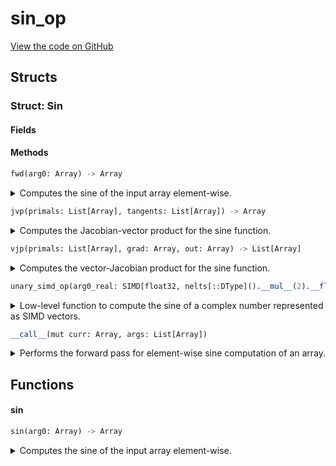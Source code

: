# sin_op



[View the code on GitHub](https://github.com/endia-ai/Endia/tree/nightly/endia/functional/unary_ops/sin_op.mojo)

## Structs

### Struct: Sin





#### Fields

#### Methods

```python
fwd(arg0: Array) -> Array
```

<details>
<summary>Computes the sine of the input array element-wise.</summary>

###### Args

- ``arg0``: ``Array``
  The input array.

###### Returns
- ``Array`` - An array containing the sine of each element in the input array.

**Examples:**
```python
a = Array([[1, 2], [3, 4]])
result = sin(a)
print(result)
```

**Note:**
This function supports:
- Automatic differentiation (forward and reverse modes).
- Complex valued arguments.


</details>

```python
jvp(primals: List[Array], tangents: List[Array]) -> Array
```

<details>
<summary>Computes the Jacobian-vector product for the sine function.</summary>

###### Args

- ``primals``: ``List[Array]``
  A list containing the primal input array.

- ``tangents``: ``List[Array]``
  A list containing the tangent vector.

###### Returns
- ``Array`` - The Jacobian-vector product for the sine function.

Implements forward-mode automatic differentiation for the sine function.

**Note:**
The Jacobian-vector product for sine is computed as cos(x) * dx,
where x is the primal input and dx is the tangent vector.


</details>

```python
vjp(primals: List[Array], grad: Array, out: Array) -> List[Array]
```

<details>
<summary>Computes the vector-Jacobian product for the sine function.</summary>

###### Args

- ``primals``: ``List[Array]``
  A list containing the primal input array.

- ``grad``: ``Array``
  The gradient of the output with respect to some scalar function.

- ``out``: ``Array``
  The output of the forward pass (unused in this function).

###### Returns
- ``List[Array]`` - A list containing the gradient with respect to the input.

Implements reverse-mode automatic differentiation for the sine function.

**Note:**
The vector-Jacobian product for sine is computed as cos(x) * grad,
where x is the primal input and grad is the incoming gradient.


</details>

```python
unary_simd_op(arg0_real: SIMD[float32, nelts[::DType]().__mul__(2).__floordiv__(2)], arg0_imag: SIMD[float32, nelts[::DType]().__mul__(2).__floordiv__(2)]) -> Tuple[SIMD[float32, nelts[::DType]().__mul__(2).__floordiv__(2)], SIMD[float32, nelts[::DType]().__mul__(2).__floordiv__(2)]]
```

<details>
<summary>Low-level function to compute the sine of a complex number represented as SIMD vectors.</summary>

###### Args

- ``arg0_real``: ``SIMD[float32, nelts[::DType]().__mul__(2).__floordiv__(2)]``
  The real part of the complex number.

- ``arg0_imag``: ``SIMD[float32, nelts[::DType]().__mul__(2).__floordiv__(2)]``
  The imaginary part of the complex number.

###### Returns
- ``Tuple[SIMD[float32, nelts[::DType]().__mul__(2).__floordiv__(2)], SIMD[float32, nelts[::DType]().__mul__(2).__floordiv__(2)]]`` - The real and imaginary parts of the sine of the complex number as a tuple.


</details>

```python
__call__(mut curr: Array, args: List[Array])
```

<details>
<summary>Performs the forward pass for element-wise sine computation of an array.</summary>

###### Args

- ``curr``: ``Array``
  The current array to store the result (modified in-place).

- ``args``: ``List[Array]``
  A list containing the input array.

Computes the sine of each element in the input array and stores the result in the current array.
Initializes the current array if not already set up.

**Note:**
This function assumes that the shape and data of the args are already set up.
If the current array (curr) is not initialized, it computes the shape based on the input array and sets up the data accordingly.


</details>

## Functions

#### **sin**

```python
sin(arg0: Array) -> Array
```

<details>
<summary>Computes the sine of the input array element-wise.</summary>

###### Args

- ``arg0``: ``Array``
  The input array.

###### Returns
- ``Array`` - An array containing the sine of each element in the input array.

**Examples:**
```python
a = Array([[1, 2], [3, 4]])
result = sin(a)
print(result)
```

**Note:**
This function supports:
- Automatic differentiation (forward and reverse modes).
- Complex valued arguments.


</details>

